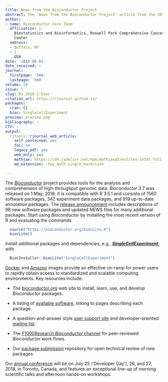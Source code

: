 ```yaml
---
title: News from the Bioconductor Project
abstract: The 'News from the Bioconductor Project' article from the 2018-1 issue.
author:
- name: Bioconductor Core Team
  affiliation: |-
    Biostatistics and Bioinformatics, Roswell Park Comprehensive Cancer
    Center
  address:
  - Buffalo, NY
  - |
    USA
date: '2018-06-01'
date_received: ~
journal:
  firstpage: '560'
  lastpage: '560'
volume: 10
issue: 1
slug: RJ-2018-1-bioc
citation_url: https://rjournal.github.io/
packages:
  cran: []
  bioc: SingleCellExperiment
preview: preview.png
bibliography: ~
CTV: ~
output:
  rjtools::rjournal_web_article:
    self_contained: yes
    toc: no
    legacy_pdf: yes
    web_only: yes
    mathjax: https://cdn.jsdelivr.net/npm/mathjax@3/es5/tex-chtml-full.js
    md_extension: -tex_math_single_backslash

---
```


::: article
The [*Bioconductor*](https://bioconductor.org) project provides tools
for the analysis and comprehension of high-throughput genomic data.
*Bioconductor* 3.7 was released on 1 May, 2018. It is compatible with R
3.5.1 and consists of 1560 software packages, 342 experiment data
packages, and 919 up-to-date annotation packages. The [release
announcement](https://bioconductor.org/news/bioc_3_7_release/) includes
descriptions of 98 new software packages and updated NEWS files for many
additional packages. Start using *Bioconductor* by installing the most
recent version of R and evaluating the commands

``` r
  source("https://bioconductor.org/biocLite.R")
  biocLite()
```

Install additional packages and dependencies, e.g.,
[***SingleCellExperiment***](https://www.bioconductor.org/packages/release/bioc/html/SingleCellExperiment.html),
with

``` r
  BiocInstaller::biocLite("SingleCellExperiment")
```

[Docker](https://bioconductor.org/help/docker/) and
[Amazon](https://bioconductor.org/help/bioconductor-cloud-ami/) images
provide an effective on-ramp for power users to rapidly obtain access to
standardized and scalable computing environments. Key resources include:

-   The [bioconductor.org](https://bioconductor.org) web site to
    install, learn, use, and develop *Bioconductor* packages.

-   A listing of [available
    software](https://bioconductor.org/packages), linking to pages
    describing each package.

-   A question-and-answer style [user support
    site](https://support.bioconductor.org) and developer-oriented
    [mailing list](https://stat.ethz.ch/mailman/listinfo/bioc-devel).

-   The [F1000Research *Bioconductor*
    channel](https://f1000research.com/channels/bioconductor) for
    peer-reviewed *Bioconductor* work flows.

-   Our [package
    submission](https://github.com/Bioconductor/Contributions)
    repository for open technical review of new packages.

Our [annual conference](https://bioc2018.bioconductor.org) will be on
July 25 ('Developer Day'), 26, and 27, 2018, in Toronto, Canada, and
features an exceptional line-up of morning scientific talks and
afternoon hands-on workshops.
:::
